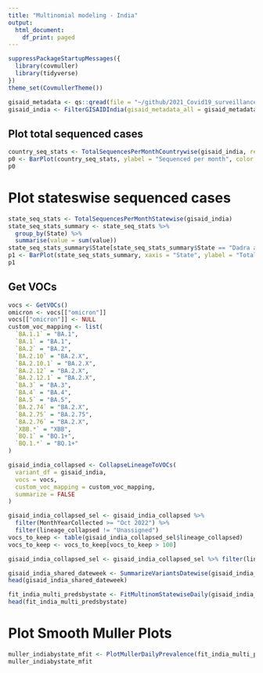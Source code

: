 ```yaml
---
title: "Multinomial modeling - India"
output:
  html_document:
    df_print: paged
---
```



```r
suppressPackageStartupMessages({
  library(covmuller)
  library(tidyverse)
})
theme_set(CovmullerTheme())
```

```r
gisaid_metadata <- qs::qread(file = "~/github/2021_Covid19_surveillance/data/all_metadata/metadata_tsv_2023_04_08.qs")
gisaid_india <- FilterGISAIDIndia(gisaid_metadata_all = gisaid_metadata)
```

## Plot total sequenced cases


```r
country_seq_stats <- TotalSequencesPerMonthCountrywise(gisaid_india, rename_country_as_state = TRUE)
p0 <- BarPlot(country_seq_stats, ylabel = "Sequenced per month", color = "slateblue1", label_si = TRUE, xangle = 90, title = "India")
p0
```

# Plot stateswise sequenced cases

```r
state_seq_stats <- TotalSequencesPerMonthStatewise(gisaid_india)
state_seq_stats_summary <- state_seq_stats %>%
  group_by(State) %>%
  summarise(value = sum(value))
state_seq_stats_summary$State[state_seq_stats_summary$State == "Dadra and Nagar Haveli and Daman and Diu"] <- "Dadra/N Haveli/Daman/Diu"
p1 <- BarPlot(state_seq_stats_summary, xaxis = "State", ylabel = "Total sequences deposited", color = "slateblue1", label_si = TRUE, xangle = 90, title = "India")
p1
```

## Get VOCs

```r
vocs <- GetVOCs()
omicron <- vocs[["omicron"]]
vocs[["omicron"]] <- NULL
custom_voc_mapping <- list(
  `BA.1.1` = "BA.1",
  `BA.1` = "BA.1",
  `BA.2` = "BA.2",
  `BA.2.10` = "BA.2.X",
  `BA.2.10.1` = "BA.2.X",
  `BA.2.12` = "BA.2.X",
  `BA.2.12.1` = "BA.2.X",
  `BA.3` = "BA.3",
  `BA.4` = "BA.4",
  `BA.5` = "BA.5",
  `BA.2.74` = "BA.2.X",
  `BA.2.75` = "BA.2.75",
  `BA.2.76` = "BA.2.X",
  `XBB.*` = "XBB",
  `BQ.1` = "BQ.1+",
  `BQ.1.*` = "BQ.1+"
)
```

```r
gisaid_india_collapsed <- CollapseLineageToVOCs(
  variant_df = gisaid_india,
  vocs = vocs,
  custom_voc_mapping = custom_voc_mapping,
  summarize = FALSE
)

gisaid_india_collapsed_sel <- gisaid_india_collapsed %>%
  filter(MonthYearCollected >= "Oct 2022") %>%
  filter(lineage_collapsed != "Unassigned")
vocs_to_keep <- table(gisaid_india_collapsed_sel$lineage_collapsed)
vocs_to_keep <- vocs_to_keep[vocs_to_keep > 100]

gisaid_india_collapsed_sel <- gisaid_india_collapsed_sel %>% filter(lineage_collapsed %in% names(vocs_to_keep))

gisaid_india_shared_dateweek <- SummarizeVariantsDatewise(gisaid_india_collapsed_sel, by_state = TRUE)
head(gisaid_india_shared_dateweek)
```

```r
fit_india_multi_predsbystate <- FitMultinomStatewiseDaily(gisaid_india_shared_dateweek)
head(fit_india_multi_predsbystate)
```

# Plot Smooth Muller Plots

```r
muller_indiabystate_mfit <- PlotMullerDailyPrevalence(fit_india_multi_predsbystate)
muller_indiabystate_mfit
```
